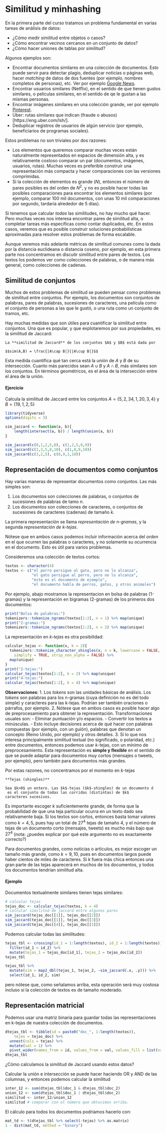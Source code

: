 # Similitud y minhashing

En la primera parte del curso tratamos un problema fundamental en varias tareas de análisis de datos: 

- ¿Cómo medir similitud entre objetos o casos?
- ¿Cómo encontrar vecinos cercanos en un conjunto de datos?
- ¿Cómo hacer uniones de tablas por similitud?

Algunos ejemplos son:

- Encontrar documentos similares en una colección de documentos. Esto puede 
servir para detectar
plagio, deduplicar noticias o páginas web, hacer *matching* de datos
de dos fuentes (por ejemplo, nombres completos de personas),
etc. Ver por ejemplo [Google News]((https://dl.acm.org/citation.cfm?id=1242610)).
- Encontrar usuarios similares (Netflix), en el sentido de que tienen gustos similares, o películas similares, en el sentido de qe le gustan a las mismas personas.
- Encontrar imágenes similares en una colección grande, ver por ejemplo [Pinterest](https://medium.com/@Pinterest_Engineering/detecting-image-similarity-using-spark-lsh-and-tensorflow-618636afc939).
- Uber: rutas similares que indican (fraude o abusos)[https://eng.uber.com/lsh/].
- Deduplicar registros de usuarios de algún servicio (por ejemplo, beneficiarios
de programas sociales).

Estos problemas no son triviales por dos razones:

- Los elementos que queremos comparar muchas veces están naturalmente representados en espacios de dimensión alta, y es relativamente costoso comparar un par (documentos, imágenes, usuarios, rutas). Muchas veces es preferible construir una representación más compacta y hacer comparaciones con las versiones comprimidas.
- Si la colección de elementos es grande ($N$), entonces el número de pares 
posibles es del orden de $N^2$, y no es posible hacer todas las posibles comparaciones para encontrar los elementos similares (por ejemplo, comparar
$100$ mil documentos, con unas $10$ mil comparaciones por segundo, tardaría alrededor de $5$ días).

Si tenemos que calcular *todas* las similitudes, no hay mucho qué hacer. Pero
muchas veces nos interesa encontrar pares de similitud alta, o completar tareas
más específicas como contar duplicados, etc. En estos casos, veremos que es
posible construir soluciones probabilísticas aproximadas para resolver estos
problemas de forma escalable. 

Aunque veremos más adelante métricas de similitud comunes como
la dada por la distancia euclideana o distancia coseno, por ejemplo, en 
esta primera parte nos concentramos en discutir similitud entre
pares de textos. Los textos los podemos ver como colecciones de palabras, o
de manera más general, como colecciones de cadenas.


## Similitud de conjuntos

Muchos de estos problemas de similitud se pueden pensar como 
problemas de similitud entre conjuntos. Por ejemplo, los documentos son conjuntos de palabras, pares de palabras, sucesiones de caracteres,
una película como el conjunto de personas a las que le gustó, o una ruta
como un conjunto de tramos, etc.

Hay muchas medidas que son útiles para cuantificar la similitud entre conjuntos. Una que es popular, y que explotaremos por sus propiedades, es la similitud de Jaccard:


```block2
La **similitud de Jaccard** de los conjuntos $A$ y $B$ está dada por

$$sim(A,B) = \frac{|A\cap B|}{|A\cup B|}$$

```

Esta medida cuantifica qué tan cerca está la unión de $A$ y $B$ de su intersección. Cuanto más parecidos sean $A\cup B$ y $A\cap B$, más similares son los conjuntos. En términos geométricos, es el área de la intersección entre el área de la unión.

#### Ejercicio {-}

Calcula la similitud de Jaccard entre los conjuntos $A=\{5,2,34,1,20,3,4\}$
 y $B=\{19,1,2,5\}$
 

```r
library(tidyverse)
options(digits = 3)

sim_jaccard <- function(a, b){
    length(intersect(a, b)) / length(union(a, b))
}

sim_jaccard(c(0,1,2,5,8), c(1,2,5,8,9))
sim_jaccard(c(2,3,5,8,10), c(1,8,9,10))
sim_jaccard(c(3,2,5), c(8,9,1,10))
```


## Representación de documentos como conjuntos

Hay varias maneras de representar documentos como conjuntos. Las más simples son:

1. Los documentos son colecciones de palabras, o conjuntos de sucesiones de palabras de tamo $n$.
2. Los documentos son colecciones de caracteres, o conjuntos de sucesiones de caracteres (cadenas) de tamaño $k$.


La primera representación se llama *representación de n-gramas*, y la segunda *representación de k-tejas*.

Nótese que en ambos casos podemos incluir información acerca del *orden* en el que
ocurren las palabras o caracteres, y no solamente su ocurrencia en el documento. Esto es útil para varios problemas.

Consideremos una colección de textos cortos:

```r
textos <- character(4)
textos <- c("el perro persigue al gato, pero no lo alcanza", 
            "el gato persigue al perro, pero no lo alcanza", 
            "este es el documento de ejemplo", 
            "el documento habla de perros, gatos, y otros animales")
```

Por ejemplo, abajo mostramos la representacion en bolsa de palabras (1-gramas) y la representación en bigramas (2-gramas) de los primeros dos documentos:

```r
print("Bolsa de palabras:")
tokenizers::tokenize_ngrams(textos[1:2], n = 1) %>% map(unique)
print("2-gramas:")
tokenizers::tokenize_ngrams(textos[1:2], n = 2) %>% map(unique)
```

La representación en _k-tejas_ es otra posibilidad:

```r
calcular_tejas <- function(x, k = 2){
  tokenizers::tokenize_character_shingles(x, n = k, lowercase = FALSE,
    simplify = TRUE, strip_non_alpha = FALSE) %>% 
  map(unique)
}
print("2-tejas:")
calcular_tejas(textos[1:2], k = 2) %>% map(unique)
print("4-tejas:")
calcular_tejas(textos[1:2], k = 4) %>% map(unique)
```


**Observaciones**:
1. Los _tokens_ son las unidades básicas de análisis. Los _tokens_ son palabras para los n-gramas (cuya definición no es del todo simple) y caracteres para  las k-tejas. Podrían ser también oraciones o párrafos, por ejemplo.
2. Nótese que en ambos casos es posible hacer algo de preprocesamiento para
obtener la representación. Transformaciones usuales son:
  - Eliminar puntuación y/o espacios. 
  - Convertir los textos a minúsculas.
  - Esto incluye decisiones acerca de qué hacer con palabras compuestas (por ejemplo, con un guión), palabras que denotan un concepto (Reino Unido, por ejemplo) y otros detalles.
3. Si lo que nos interesa principalmente
similitud textual (no significado, o polaridad, etc.) entre documentos, entonces podemos usar $k$-tejas, con un mínimo de preprocesamiento. Esta
representación es **simple y flexible** en el sentido de que se puede adaptar para documentos muy cortos (mensajes o tweets, por ejemplo), pero también para documentos más grandes.

Por estas razones, no concentramos por el momento en $k$-tejas


```block2
**Tejas (shingles)**
  
Sea $k>0$ un entero. Las $k$-tejas ($k$-shingles) de un documento d
 es el conjunto de todas las corridas (distintas) de $k$
caracteres sucesivos.

```

Es importante escoger $k$ suficientemente grande, de forma que la probabilidad de que
una teja particular ocurra en un texto dado sea relativamente baja. Si los textos
son cortos, entonces basta tomar valores como $k=4,5$, pues hay un total de $27^4$ tejas
de tamaño $4$, y el número de tejas de un documento corto (mensajes, tweets) es mucho más bajo que
$27^4$ (nota: ¿puedes explicar por qué este argumento no es exactamente correcto?)

Para documentos grandes, como noticias o artículos, es mejor escoger un tamaño más grande,
como $k=9,10$, pues en documentos largos puede haber cientos de miles
de caracteres. Si $k$ fuera más chica entonces una gran parte de las tejas aparecerá en muchos de los documentos, y todos los documentos tendrían similitud
alta.

#### Ejemplo {-}
Documentos textualmente similares tienen tejas similares:

```r
# calcular tejas
tejas_doc <- calcular_tejas(textos, k = 4)
# calcular similitud de jaccard entre algunos pares
sim_jaccard(tejas_doc[[1]], tejas_doc[[2]])
sim_jaccard(tejas_doc[[1]], tejas_doc[[3]])
sim_jaccard(tejas_doc[[4]], tejas_doc[[3]])
```

Podemos calcular todas las similitudes:

```r
tejas_tbl <- crossing(id_1 = 1:length(textos), id_2 = 1:length(textos)) %>%
  filter(id_1 < id_2) %>% 
  mutate(tejas_1 = tejas_doc[id_1], tejas_2 = tejas_doc[id_2])
tejas_tbl
```

```r
tejas_tbl %>% 
  mutate(sim = map2_dbl(tejas_1, tejas_2, ~sim_jaccard(.x, .y))) %>% 
  select(id_1, id_2, sim)
```

pero nótese que, como señalamos arriba, esta operación será muy
costosa incluso si la colección de textos es de tamaño moderado.

## Representación matricial

Podemos usar una matriz binaria para guardar todas las
representaciones en k-tejas de nuestra colección de documentos.

```r
dtejas_tbl <- tibble(id = paste0("doc_", 1:length(textos)), 
    tejas = tejas_doc) %>% 
  unnest(cols = tejas) %>% 
  mutate(val = 1) %>% 
  pivot_wider(names_from = id, values_from = val, values_fill = list(val = 0))
dtejas_tbl
```


¿Cómo calculamos la similitud de Jaccard usando estos datos?

Calcular la unión e intersección se puede hacer haciendo OR y AND de las columnas, y
entonces podemos calcular la similitud
```r
inter_12 <- sum(dtejas_tbl$doc_1 & dtejas_tbl$doc_2)
union_12 <- sum(dtejas_tbl$doc_1 | dtejas_tbl$doc_2)
similitud <- inter_12/union_12
similitud # comparar con el número que obtuvimos arriba.
```

El cálculo para todos los documentos podríamos hacerlo con:

```r
mat_td <- t(dtejas_tbl %>% select(-tejas) %>% as.matrix)
1 - dist(mat_td, method = "binary")
```




